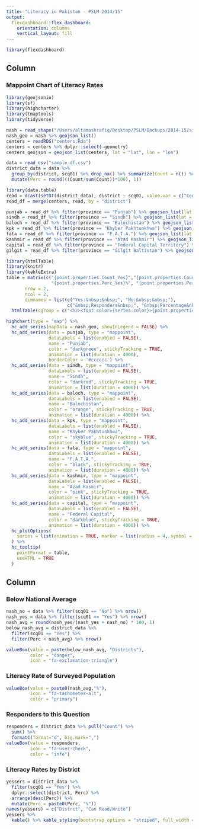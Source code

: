 ```yaml
---
title: "Literacy in Pakistan - PSLM 2014/15"
output: 
  flexdashboard::flex_dashboard:
    orientation: columns
    vertical_layout: fill
---
```


```r
library(flexdashboard)
```

Column {data-width=750}
-----------------------------------------------------------------------

### Mappoint Chart of Literacy Rates

```r
library(geojsonio)
library(sf)
library(highcharter)
library(tmaptools)
library(tidyverse)

nash = read_shape("/Users/altamashrafiq/Desktop/PSLM/Backups/2014-15/simple_nash.shp", stringsAsFactors = FALSE)
nash_geo = nash %>% geojson_list()
centers = readRDS("centers.Rda") 
centers = centers %>% dplyr::select(-geometry)
centers_geojson = geojson_list(centers, lat = "lat", lon = "lon")

data = read_csv("sample_df.csv")
district_data = data %>%
  group_by(district, scq01) %>% drop_na() %>% summarize(Count = n()) %>% group_by(district) %>% 
  mutate(Perc = round(((Count/sum(Count))*100), 1))

library(data.table)
read = dcast(setDT(district_data), district ~ scq01, value.var = c("Count", "Perc")) 
read_df = merge(centers, read, by = "district")

punjab = read_df %>% filter(province == "Punjab") %>% geojson_list(lat = "lat", lon = "lon")
sindh = read_df %>% filter(province == "Sindh") %>% geojson_list(lat = "lat", lon = "lon")
baloch = read_df %>% filter(province == "Balochistan") %>% geojson_list(lat = "lat", lon = "lon")
kpk = read_df %>% filter(province == "Khyber Pakhtunkhwa") %>% geojson_list(lat = "lat", lon = "lon")
fata = read_df %>% filter(province == "F.A.T.A.") %>% geojson_list(lat = "lat", lon = "lon")
kashmir = read_df %>% filter(province == "Azad Kashmir") %>% geojson_list(lat = "lat", lon = "lon")
capital = read_df %>% filter(province == "Federal Capital Territory") %>% geojson_list(lat = "lat", lon = "lon")
gilgit = read_df %>% filter(province == "Gilgit Baltistan") %>% geojson_list(lat = "lat", lon = "lon")

library(htmlTable)
library(knitr)
library(kableExtra)
table = matrix(c("{point.properties.Count_Yes}","{point.properties.Count_No}",
                 "{point.properties.Perc_Yes}%", "{point.properties.Perc_No}%"),
       nrow = 2,
       ncol = 2,
       dimnames = list(c("Yes:&nbsp;&nbsp;", "No:&nbsp;&nbsp;"),
                       c("&nbsp;Responders&nbsp;", "&nbsp;Percentage&nbsp;"))) %>% 
  htmlTable(cgroup = c("<h2><font color={series.color}>{point.properties.district}</font></h2>"))

highchart(type = "map") %>%
  hc_add_series(mapData = nash_geo, showInLegend = FALSE) %>%
  hc_add_series(data = punjab, type = "mappoint",
                dataLabels = list(enabled = FALSE),
                name = "Punjab",
                color = "darkgreen", stickyTracking = TRUE,
                animation = list(duration = 4000),
                borderColor = '#cccccc') %>%
  hc_add_series(data = sindh, type = "mappoint",
                dataLabels = list(enabled = FALSE),
                name = "Sindh", 
                color = "darkred", stickyTracking = TRUE,
                animation = list(duration = 4000)) %>%
  hc_add_series(data = baloch, type = "mappoint",
                dataLabels = list(enabled = FALSE),
                name = "Balochistan", 
                color = "orange", stickyTracking = TRUE,
                animation = list(duration = 4000)) %>%
  hc_add_series(data = kpk, type = "mappoint",
                dataLabels = list(enabled = FALSE),
                name = "Khyber Pakhtunkhwa", 
                color = "skyblue", stickyTracking = TRUE,
                animation = list(duration = 4000)) %>%
  hc_add_series(data = fata, type = "mappoint",
                dataLabels = list(enabled = FALSE),
                name = "F.A.T.A.", 
                color = "black", stickyTracking = TRUE,
                animation = list(duration = 4000)) %>%
  hc_add_series(data = kashmir, type = "mappoint",
                dataLabels = list(enabled = FALSE),
                name = "Azad Kasmir",  
                color = "pink", stickyTracking = TRUE, 
                animation = list(duration = 4000)) %>%
  hc_add_series(data = capital, type = "mappoint",
                dataLabels = list(enabled = FALSE),
                name = "Federal Capital",
                color = "darkblue", stickyTracking = TRUE,
                animation = list(duration = 4000)) %>%
  hc_plotOptions(
    series = list(animation = TRUE, marker = list(radius = 4, symbol = "circle", states = list(hover = list(enabled = TRUE, radius = 12))))
  ) %>%
  hc_tooltip(
    pointFormat = table,
    useHTML = TRUE
  )
```

Column {data-width=250}
-----------------------------------------------------------------------

### Below National Average

```r
nash_no = data %>% filter(scq01 == "No") %>% nrow()
nash_yes = data %>% filter(scq01 == "Yes") %>% nrow()
nash_avg = round(nash_yes/(nash_yes + nash_no) * 100, 1)
below_nash_avg = district_data %>%
  filter(scq01 == "Yes") %>%
  filter(Perc < nash_avg) %>% nrow()

valueBox(value = paste(below_nash_avg, "Districts"),
         color = "danger",
         icon = "fa-exclamation-triangle")
```

### Literacy Rate of Surveyed Population

```r
valueBox(value = paste0(nash_avg,"%"),
         icon = "fa-tachometer-alt",
         color = "primary")
```

### Responders to this Question

```r
responders = district_data %>% pull("Count") %>% 
  sum() %>%
  formatC(format="d", big.mark=",")
valueBox(value = responders,
         icon = "fa-user-check",
         color = "info")
```

### Literacy Rates by District

```r
yessers = district_data %>%
  filter(scq01 == "Yes") %>%
  dplyr::select(district, Perc) %>%
  arrange(desc(Perc)) %>%
  mutate(Perc = paste0(Perc, "%"))
names(yessers) = c("Distrct", "Can Read/Write")
yessers %>%
  kable() %>% kable_styling(bootstrap_options = "striped", full_width = F)
```